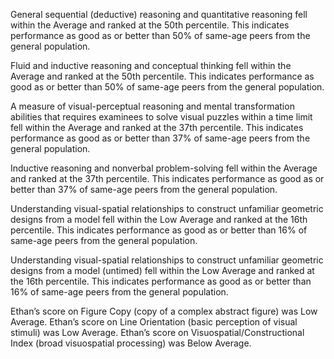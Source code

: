 General sequential (deductive) reasoning and quantitative reasoning fell within the Average and ranked at the 50th percentile. This indicates performance as good as or better than 50% of same-age peers from the general population.

Fluid and inductive reasoning and conceptual thinking fell within the Average and ranked at the 50th percentile. This indicates performance as good as or better than 50% of same-age peers from the general population.

A measure of visual-perceptual reasoning and mental transformation abilities that requires examinees to solve visual puzzles within a time limit fell within the Average and ranked at the 37th percentile. This indicates performance as good as or better than 37% of same-age peers from the general population.

Inductive reasoning and nonverbal problem-solving fell within the Average and ranked at the 37th percentile. This indicates performance as good as or better than 37% of same-age peers from the general population.

Understanding visual-spatial relationships to construct unfamiliar geometric designs from a model fell within the Low Average and ranked at the 16th percentile. This indicates performance as good as or better than 16% of same-age peers from the general population.

Understanding visual-spatial relationships to construct unfamiliar geometric designs from a model (untimed) fell within the Low Average and ranked at the 16th percentile. This indicates performance as good as or better than 16% of same-age peers from the general population.

Ethan's score on Figure Copy (copy of a complex abstract figure) was Low Average.
Ethan's score on Line Orientation (basic perception of visual stimuli) was Low Average.
Ethan's score on Visuospatial/Constructional Index (broad visuospatial processing) was Below Average.
